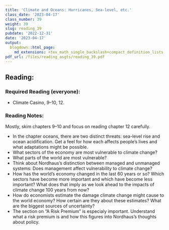 ```yaml
---
title: 'Climate and Oceans: Hurricanes, Sea-level, etc.'
class_date: '2023-04-17'
class_number: 39
weight: 39
slug: reading_39
pubdate: '2022-12-31'
date: '2023-04-17'
output:
  blogdown::html_page:
    md_extensions: +tex_math_single_backslash+compact_definition_lists
pdf_url: /files/reading_asgts/reading_39.pdf
---
```

## Reading:

### Required Reading (everyone):

* Climate Casino, 9--10, 12.

### Reading Notes:

Mostly, skim chapters 9--10 and focus on reading chapter 12 carefully.

* In the chapter oceans, there are two distinct threats: sea-level rise and ocean acidification. Get a feel for how each affects people's lives and what adaptations might be possible.
* What sectors of the economy are most vulnerable to climate change?
* What parts of the world are most vulnerable?
* Think about Nordhaus's distinction between managed and unmanaged systems: Does management affect vulnerability to climate change?
* How has the world's economy changed in the last 60 years or so? Which sectors have become more important and which have become less important? What does that imply as we look ahead to the impacts of climate change 100 years from now?
* How do economists estimate the damage climate change might cause to the world economy? How certain are they about these estimates? What are the biggest sources of uncertainty?
* The section on "A Risk Premium" is especialy important. Understand what a risk premium is and how this figures into Nordhaus's thoughts about policy.

